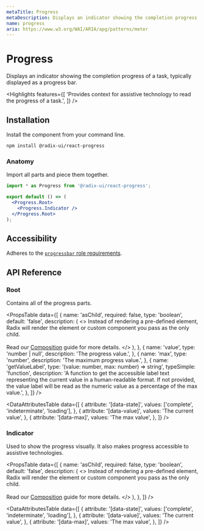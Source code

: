 ```yaml
---
metaTitle: Progress
metaDescription: Displays an indicator showing the completion progress of a task, typically displayed as a progress bar.
name: progress
aria: https://www.w3.org/WAI/ARIA/apg/patterns/meter
---
```


# Progress

<Description>
  Displays an indicator showing the completion progress of a task, typically
  displayed as a progress bar.
</Description>

<HeroContainer>
  <ProgressDemo />
</HeroContainer>

<HeroCodeBlock folder="Progress" />

<Highlights
  features={[
    'Provides context for assistive technology to read the progress of a task.',
  ]}
/>

## Installation

Install the component from your command line.

```bash
npm install @radix-ui/react-progress
```

### Anatomy

Import all parts and piece them together.

```jsx
import * as Progress from '@radix-ui/react-progress';

export default () => (
  <Progress.Root>
    <Progress.Indicator />
  </Progress.Root>
);
```

## Accessibility

Adheres to the [`progressbar` role requirements](https://www.w3.org/WAI/ARIA/apg/patterns/meter).

## API Reference

### Root

Contains all of the progress parts.

<PropsTable
  data={[
    {
      name: 'asChild',
      required: false,
      type: 'boolean',
      default: 'false',
      description: (
        <>
          Instead of rendering a pre-defined element, Radix will render the
          element or custom component you pass as the only child.
          <br />
          <br />
          Read our <a href="../guides/composition">Composition</a> guide for more
          details.
        </>
      ),
    },
    {
      name: 'value',
      type: 'number | null',
      description: 'The progress value.',
    },
    {
      name: 'max',
      type: 'number',
      description: 'The maximum progress value.',
    },
    {
      name: 'getValueLabel',
      type: '(value: number, max: number) => string',
      typeSimple: 'function',
      description:
        'A function to get the accessible label text representing the current value in a human-readable format. If not provided, the value label will be read as the numeric value as a percentage of the max value.',
    },
  ]}
/>

<DataAttributesTable
  data={[
    {
      attribute: '[data-state]',
      values: ['complete', 'indeterminate', 'loading'],
    },
    {
      attribute: '[data-value]',
      values: 'The current value',
    },
    {
      attribute: '[data-max]',
      values: 'The max value',
    },
  ]}
/>

### Indicator

Used to show the progress visually. It also makes progress accessible to assistive technologies.

<PropsTable
  data={[
    {
      name: 'asChild',
      required: false,
      type: 'boolean',
      default: 'false',
      description: (
        <>
          Instead of rendering a pre-defined element, Radix will render the
          element or custom component you pass as the only child.
          <br />
          <br />
          Read our <a href="../guides/composition">Composition</a> guide for more
          details.
        </>
      ),
    },
  ]}
/>

<DataAttributesTable
  data={[
    {
      attribute: '[data-state]',
      values: ['complete', 'indeterminate', 'loading'],
    },
    {
      attribute: '[data-value]',
      values: 'The current value',
    },
    {
      attribute: '[data-max]',
      values: 'The max value',
    },
  ]}
/>

